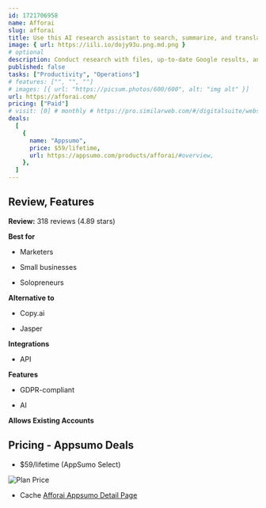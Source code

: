 ```yaml
---
id: 1721706958  
name: Afforai
slug: afforai
title: Use this AI research assistant to search, summarize, and translate your research
image: { url: https://iili.io/dojy93u.png.md.png }
# optional
description: Conduct research with files, up-to-date Google results, and over 200 million peer-reviewed research papersOrganize and review hundreds of documents and URLs to get answers for any question, complete with citations
published: false
tasks: ["Productivity", "Operations"]
# features: ["", "", ""]
# images: [{ url: "https://picsum.photos/600/600", alt: "img alt" }]
url: https://afforai.com/ 
pricing: ["Paid"]
# visit: [0] # monthly # https://pro.similarweb.com/#/digitalsuite/websiteanalysis/home
deals:
  [
    {
      name: "Appsumo",
      price: $59/lifetime,
      url: https://appsumo.com/products/afforai/#overview,
    },
  ]
---
```


## Review, Features

**Review:** 318 reviews  (4.89 stars)

**Best for**

- Marketers

- Small businesses

- Solopreneurs

**Alternative to**

- Copy.ai

- Jasper

**Integrations**

- API

**Features**

- GDPR-compliant

- AI

**Allows Existing Accounts**

## Pricing - Appsumo Deals

- $59/lifetime (AppSumo Select)

<Img src="https://iili.io/doSJDGa.png" alt="Plan Price" />

- Cache [Afforai Appsumo Detail Page](https://iili.io/doSdTw7.png)

